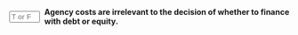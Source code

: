 ::: {.question-block}

<form onsubmit="event.preventDefault(); checkAnswerBox('module9_tf_q9','F')" style="display: flex; align-items: center; gap: 8px;">
  <input type="text" id="module9_tf_q9" name="module9_tf_q9" maxlength="1" placeholder="T or F" style="width: 55px;" data-correct-answer="F" /> 
  <label for="module9_tf_q9"><strong>Agency costs are irrelevant to the decision of whether to finance with debt or equity.</strong></label>
</form>

<div id="feedback-module9_tf_q9" class="feedback" data-status="" style="display:none;">
FALSE. Agency costs, such as conflicts of interest between managers and shareholders or between equity holders and debt holders, are crucial in determining the optimal financing choice for the firm.
</div>

:::
